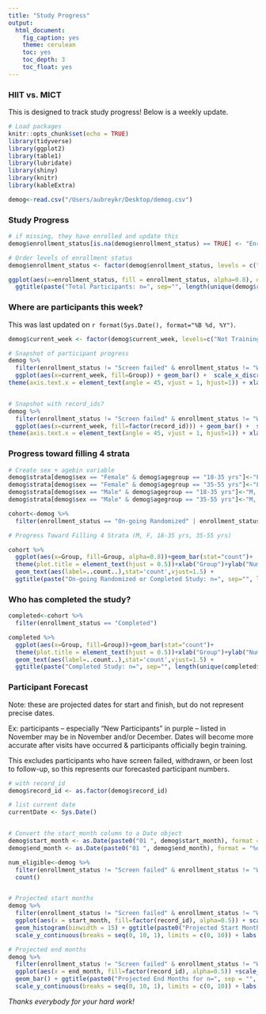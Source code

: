 ```yaml
---
title: "Study Progress"
output: 
  html_document:
    fig_caption: yes
    theme: cerulean
    toc: yes
    toc_depth: 3
    toc_float: yes
---
```


### HIIT vs. MICT 
This is designed to track study progress! Below is a weekly update.

```r
# Load packages
knitr::opts_chunk$set(echo = TRUE)
library(tidyverse)
library(ggplot2)
library(table1)
library(lubridate)
library(shiny)
library(knitr)
library(kableExtra)
```


```r
demog<-read.csv("/Users/aubreykr/Desktop/demog.csv")
```


### Study Progress
```r

# if missing, they have enrolled and update this
demog$enrollment_status[is.na(demog$enrollment_status) == TRUE] <- "Enrolled (not screened yet)"

# Order levels of enrollment status
demog$enrollment_status <- factor(demog$enrollment_status, levels = c("Enrolled (not screened yet)", "Screen failed", "Lost to Follow-Up", "On-going Randomized", "Withdrawn", "Completed"))

ggplot(aes(x=enrollment_status, fill = enrollment_status, alpha=0.8), data=demog)+geom_bar(stat="count")+
  ggtitle(paste("Total Participants: n=", sep="", length(unique(demog$record_id)))) + theme(plot.title = element_text(hjust = 0.5))+xlab("Participant Status")+ylab("Number")+scale_fill_discrete(name = "Group")+theme(axis.text.x = element_text(angle = 45, vjust = 1, hjust=1))+theme(legend.position = "none")+scale_y_continuous(limits=c(0,25), breaks=c(0,2,4,6,8,10,12,14,16,18,20,22,24))+ geom_text(aes(label=..count..),stat='count',vjust=1.5)

```

### Where are participants this week?

This was last updated on `r format(Sys.Date(), format="%B %d, %Y")`.

```r

demog$current_week <- factor(demog$current_week, levels=c("Not Training Yet", "Week 1", "Week 2", "Week 3", "Week 4", "Week 5", "Week 6", "Week 7", "Week 8", "Week 9", "Week 10", "Week 11", "Week 12", "Extension?", "Completed"))

# Snapshot of participant progress
demog %>% 
  filter(enrollment_status != "Screen failed" & enrollment_status != "Withdrawn" & enrollment_status != "Lost to Follow-Up") %>% 
  ggplot(aes(x=current_week, fill=Group)) + geom_bar() +  scale_x_discrete(drop = FALSE) + theme_bw()+
theme(axis.text.x = element_text(angle = 45, vjust = 1, hjust=1)) + xlab(paste0("Plot Last Updated:", sep=" ", Sys.Date())) + ggtitle(paste0("Snapshot of Participant Progress:", sep=" ", Sys.Date())) +   labs(fill = "Randomization Group") + theme(plot.title = element_text(hjust = 0.5))+ scale_y_continuous(breaks = seq(0, 30, 2)) 


# Snapshot with record_ids?
demog %>% 
  filter(enrollment_status != "Screen failed" & enrollment_status != "Withdrawn" & enrollment_status != "Lost to Follow-Up") %>% 
  ggplot(aes(x=current_week, fill=factor(record_id))) + geom_bar() +  scale_x_discrete(drop = FALSE) + theme_bw()+
theme(axis.text.x = element_text(angle = 45, vjust = 1, hjust=1)) + xlab(paste0("Plot Last Updated:", sep=" ", Sys.Date())) + ggtitle(paste0("Snapshot of Participant Progress:", sep=" ", Sys.Date())) +   labs(fill = "Participant ID") + theme(plot.title = element_text(hjust = 0.5)) + scale_y_continuous(breaks = seq(0, 30, 2)) 

```


### Progress toward filling 4 strata
```r

# Create sex + agebin variable
demog$strata[demog$sex == "Female" & demog$agegroup == "18-35 yrs"]<-"F, 18-35"
demog$strata[demog$sex == "Female" & demog$agegroup == "35-55 yrs"]<-"F, 35-55"
demog$strata[demog$sex == "Male" & demog$agegroup == "18-35 yrs"]<-"M, 18-35"
demog$strata[demog$sex == "Male" & demog$agegroup == "35-55 yrs"]<-"M, 35-55"

cohort<-demog %>% 
  filter(enrollment_status == "On-going Randomized" | enrollment_status == "Completed")

# Progress Toward Filling 4 Strata (M, F, 18-35 yrs, 35-55 yrs)

cohort %>% 
  ggplot(aes(x=Group, fill=Group, alpha=0.8))+geom_bar(stat="count")+
  theme(plot.title = element_text(hjust = 0.5))+xlab("Group")+ylab("Number")+scale_fill_discrete(name = "Group")+facet_wrap(~strata)+
  geom_text(aes(label=..count..),stat='count',vjust=1.5) + 
  ggtitle(paste("On-going Randomized or Completed Study: n=", sep="", length(unique(cohort$record_id)))) + guides(alpha = "none")
```

### Who has completed the study?
```r

completed<-cohort %>% 
  filter(enrollment_status == "Completed")

completed %>% 
  ggplot(aes(x=Group, fill=Group))+geom_bar(stat="count")+
  theme(plot.title = element_text(hjust = 0.5))+xlab("Group")+ylab("Number")+scale_fill_discrete(name = "Group")+facet_wrap(~strata)+
  geom_text(aes(label=..count..),stat='count',vjust=1.5) + 
  ggtitle(paste("Completed Study: n=", sep="", length(unique(completed$record_id)))) + guides(alpha = "none")

```

### Participant Forecast
Note: these are projected dates for start and finish, but do not represent precise dates.

Ex: participants -- especially "New Participants" in purple -- listed in November may be in November and/or December. Dates will become more accurate after visits have occurred & participants officially begin training.

This excludes participants who have screen failed, withdrawn, or been lost to follow-up, so this represents our forecasted participant numbers.


```r

# with record_id
demog$record_id <- as.factor(demog$record_id)

# list current date
currentDate <- Sys.Date()


# Convert the start_month column to a Date object
demog$start_month <- as.Date(paste0("01 ", demog$start_month), format = "%d %b %Y")
demog$end_month <- as.Date(paste0("01 ", demog$end_month), format = "%d %b %Y")

num_eligible<-demog %>%
  filter(enrollment_status != "Screen failed" & enrollment_status != "Withdrawn" & enrollment_status != "Lost to Follow-Up") %>% 
  count()


# Projected start months
demog %>%
  filter(enrollment_status != "Screen failed" & enrollment_status != "Withdrawn" & enrollment_status != "Lost to Follow-Up") %>% 
  ggplot(aes(x = start_month, fill=factor(record_id), alpha=0.5)) + scale_x_date(date_breaks = "1 month", date_labels = "%b %Y") +
  geom_histogram(binwidth = 15) + ggtitle(paste0("Projected Start Months for n=", sep = "", num_eligible)) + scale_alpha(guide = 'none') + theme(axis.text.x = element_text(angle = 45, vjust = 1, hjust=1)) + theme(plot.title = element_text(hjust = 0.5)) + geom_vline(xintercept = as.numeric(currentDate), linetype = "dashed", color = "black", size = 0.5) + xlab("Start Month") +
  scale_y_continuous(breaks = seq(0, 10, 1), limits = c(0, 10)) + labs(fill = "Participant ID")

# Projected end months
demog %>%
  filter(enrollment_status != "Screen failed" & enrollment_status != "Withdrawn" & enrollment_status != "Lost to Follow-Up") %>% 
  ggplot(aes(x = end_month, fill=factor(record_id), alpha=0.5)) +scale_x_date(date_breaks = "1 month", date_labels = "%b %Y") +
  geom_bar() + ggtitle(paste0("Projected End Months for n=", sep = "", num_eligible)) +scale_alpha(guide = 'none') + theme(axis.text.x = element_text(angle = 45, vjust = 1, hjust=1)) + theme(plot.title = element_text(hjust = 0.5)) + geom_vline(xintercept = as.numeric(currentDate), linetype = "dashed", color = "black", size = 0.5) + xlab("End Month") +
  scale_y_continuous(breaks = seq(0, 10, 1), limits = c(0, 10)) + labs(fill = "Participant ID")

```

*Thanks everybody for your hard work!*



